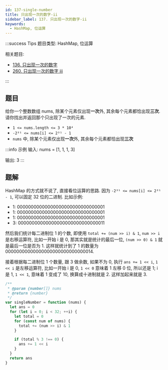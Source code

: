 ```yaml
---
id: 137-single-number
title: 只出现一次的数字-ii
sidebar_label: 137. 只出现一次的数字-ii
keywords:
  - HashMap, 位运算
---
```


:::success Tips
题目类型: HashMap, 位运算

相关题目:

- [136. 只出现一次的数字](/leetcode/easy/136-single-number)
- [260. 只出现一次的数字 iii](/leetcode/medium/260-single-number)

:::

## 题目

给你一个整数数组 nums, 除某个元素仅出现**一次**外, 其余每个元素都恰出现**三次**. 请你找出并返回那个只出现了一次的元素.

- `1 <= nums.length <= 3 * 10⁴`
- `-2³¹ <= nums[i] <= 2³¹ - 1`
- `nums` 中, 除某个元素仅出现**一次**外, 其余每个元素都恰出现**三次**

:::info 示例
输入: nums = [1, 1, 1, 3]

输出: 3
:::

## 题解

HashMap 的方式就不说了, 直接看位运算的思路. 因为 `-2³¹ <= nums[i] <= 2³¹ - 1`, 可以固定 32 位的二进制. 比如示例:

- 1: 00000000000000000000000000000001
- 1: 00000000000000000000000000000001
- 1: 00000000000000000000000000000001
- 3: 00000000000000000000000000000011

然后我们统计每二进制位 1 的个数, 即使用 `total += (num >> i) & 1`, `num >> i` 是右移运算符, 比如一开始 i 是 0, 那其实就是统计的最后一位, `(num >> 0) & 1` 就是最后一位是否为 1. 这样就统计到了 1 的数量为 00000000000000000000000000000014.

接着根据每二进制位 1 个数量, 跟 3 做余数, 如果不为 0, 执行 `ans += 1 << i`, `1 << i` 是左移运算符, 比如一开始 i 是 0, `1 << 0` 意味着 1 左移 0 位, 所以还是 1; i 是 1, `1 << 1`, 意味着 1 变成了 10, 换算成十进制就是 2. 这样加起来就是 3.

```ts
/**
 * @param {number[]} nums
 * @return {number}
 */
var singleNumber = function (nums) {
  let ans = 0
  for (let i = 0; i < 32; ++i) {
    let total = 0
    for (const num of nums) {
      total += (num >> i) & 1
    }

    if (total % 3 !== 0) {
      ans += 1 << i
    }
  }
  return ans
}
```
